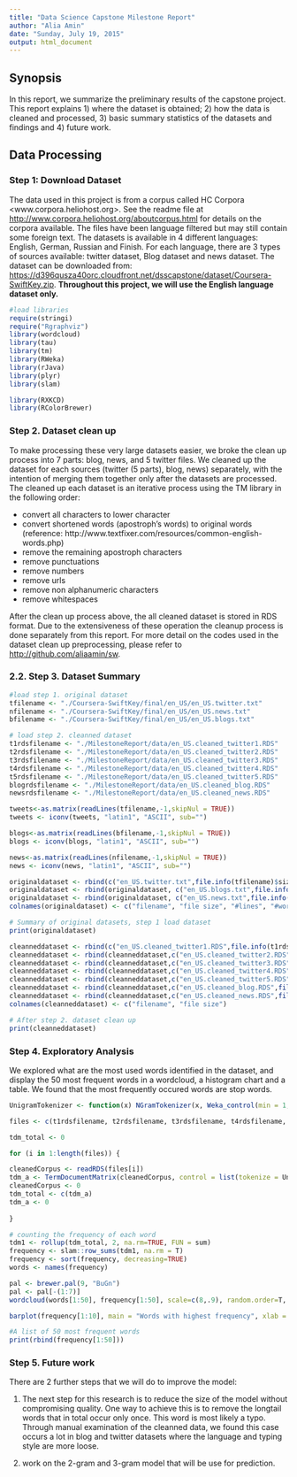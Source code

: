 ```yaml
---
title: "Data Science Capstone Milestone Report"
author: "Alia Amin"
date: "Sunday, July 19, 2015"
output: html_document
---
```


## Synopsis

In this report, we summarize the preliminary results of the capstone project.
This report explains 1) where the dataset is obtained; 2) how the data is cleaned and processed, 3) basic summary statistics of the datasets and findings and 4) future work.

## Data Processing
### Step 1: Download Dataset

The data used in this project is from a corpus called HC Corpora <www.corpora.heliohost.org>. See the readme file at <http://www.corpora.heliohost.org/aboutcorpus.html> for details on the corpora available. The files have been language filtered but may still contain some foreign text. The datasets is available in 4 different languages: English, German, Russian and Finish. For each language, there are 3 types of sources available: twitter dataset, Blog dataset and news dataset. The dataset can be downloaded from: 
<https://d396qusza40orc.cloudfront.net/dsscapstone/dataset/Coursera-SwiftKey.zip>. 
**Throughout this project, we will use the English language dataset only.** 


```r
#load libraries
require(stringi)
require("Rgraphviz")
library(wordcloud)
library(tau)
library(tm)
library(RWeka)
library(rJava)
library(plyr)
library(slam)

library(RXKCD)
library(RColorBrewer)

```

### Step 2. Dataset clean up

To make processing these very large datasets easier, we broke the clean up process into 7 parts: blog, news, and 5 twitter files. We cleaned up the dataset for each sources (twitter (5 parts), blog, news) separately, with the intention of merging them together only after the datasets are processed. The cleaned up each dataset is an iterative process using the TM library in the following order:

* convert all characters to lower character
* convert shortened words (apostroph's words) to original words (reference: http://www.textfixer.com/resources/common-english-words.php)
* remove the remaining apostroph characters
* remove punctuations
* remove numbers
* remove urls
* remove non alphanumeric characters
* remove whitespaces

After the clean up process above, the all cleaned dataset is stored in RDS format.
Due to the extensiveness of these operation the cleanup process is done separately from this report. For more detail on the codes used in the dataset clean up preprocessing, please refer to <http://github.com/aliaamin/sw>.

### 2.2. Step 3. Dataset Summary
```r
#load step 1. original dataset
tfilename <- "./Coursera-SwiftKey/final/en_US/en_US.twitter.txt"
nfilename <- "./Coursera-SwiftKey/final/en_US/en_US.news.txt"
bfilename <- "./Coursera-SwiftKey/final/en_US/en_US.blogs.txt"

# load step 2. cleanned dataset
t1rdsfilename <- "./MilestoneReport/data/en_US.cleaned_twitter1.RDS"
t2rdsfilename <- "./MilestoneReport/data/en_US.cleaned_twitter2.RDS"
t3rdsfilename <- "./MilestoneReport/data/en_US.cleaned_twitter3.RDS"
t4rdsfilename <- "./MilestoneReport/data/en_US.cleaned_twitter4.RDS"
t5rdsfilename <- "./MilestoneReport/data/en_US.cleaned_twitter5.RDS"
blogrdsfilename <- "./MilestoneReport/data/en_US.cleaned_blog.RDS"
newsrdsfilename <- "./MilestoneReport/data/en_US.cleaned_news.RDS"
```


```r
tweets<-as.matrix(readLines(tfilename,-1,skipNul = TRUE))
tweets <- iconv(tweets, "latin1", "ASCII", sub="")

blogs<-as.matrix(readLines(bfilename,-1,skipNul = TRUE))
blogs <- iconv(blogs, "latin1", "ASCII", sub="")

news<-as.matrix(readLines(nfilename,-1,skipNul = TRUE))
news <- iconv(news, "latin1", "ASCII", sub="")

originaldataset <- rbind(c("en_US.twitter.txt",file.info(tfilename)$size,length(tweets),"30341028"))
originaldataset <- rbind(originaldataset, c("en_US.blogs.txt",file.info(bfilename)$size,length(blogs),"37272578"))
originaldataset <- rbind(originaldataset, c("en_US.news.txt",file.info(nfilename)$size,length(news),"34309642"))
colnames(originaldataset) <- c("filename", "file size", "#lines", "#words")
```

```r
# Summary of original datasets, step 1 load dataset
print(originaldataset)

```
```r

cleanneddataset <- rbind(c("en_US.cleaned_twitter1.RDS",file.info(t1rdsfilename)$size))
cleanneddataset <- rbind(cleanneddataset,c("en_US.cleaned_twitter2.RDS",file.info(t2rdsfilename)$size))
cleanneddataset <- rbind(cleanneddataset,c("en_US.cleaned_twitter3.RDS",file.info(t3rdsfilename)$size))
cleanneddataset <- rbind(cleanneddataset,c("en_US.cleaned_twitter4.RDS",file.info(t4rdsfilename)$size))
cleanneddataset <- rbind(cleanneddataset,c("en_US.cleaned_twitter5.RDS",file.info(t5rdsfilename)$size))
cleanneddataset <- rbind(cleanneddataset,c("en_US.cleaned_blog.RDS",file.info(blogrdsfilename)$size))
cleanneddataset <- rbind(cleanneddataset,c("en_US.cleaned_news.RDS",file.info(newsrdsfilename)$size))
colnames(cleanneddataset) <- c("filename", "file size")

```
```r
# After step 2. dataset clean up
print(cleanneddataset)
```

### Step 4. Exploratory Analysis 

We explored what are the most used words identified in the dataset, and display the 50 most frequent words in a wordcloud, a histogram chart and a table.
We found that the most frequently occured words are stop words.

```r

UnigramTokenizer <- function(x) NGramTokenizer(x, Weka_control(min = 1, max = 1))

files <- c(t1rdsfilename, t2rdsfilename, t3rdsfilename, t4rdsfilename, t5rdsfilename, blogrdsfilename, newsrdsfilename)

tdm_total <- 0

for (i in 1:length(files)) {

cleanedCorpus <- readRDS(files[i])
tdm_a <- TermDocumentMatrix(cleanedCorpus, control = list(tokenize = UnigramTokenizer))
cleanedCorpus <- 0
tdm_total <- c(tdm_a)
tdm_a <- 0
                
}

# counting the frequency of each word
tdm1 <- rollup(tdm_total, 2, na.rm=TRUE, FUN = sum)
frequency <- slam::row_sums(tdm1, na.rm = T)
frequency <- sort(frequency, decreasing=TRUE)
words <- names(frequency)

pal <- brewer.pal(9, "BuGn")
pal <- pal[-(1:7)]
wordcloud(words[1:50], frequency[1:50], scale=c(8,.9), random.order=T, rot.per=.15, colors=pal, vfont=c("sans serif","plain"))

barplot(frequency[1:10], main = "Words with highest frequency", xlab = "Words", ylab = "Frequency")

#A list of 50 most frequent words
print(rbind(frequency[1:50]))

```

### Step 5. Future work 
There are 2 further steps that we will do to improve the model:

1) The next step for this research is to reduce the size of the model without compromising quality. One way to achieve this is to remove the longtail words that in total occur only once. This word is most likely a typo. Through manual examination of the cleanned data, we found this case occurs a lot in blog and twitter datasets where the language and typing style are more loose.

2) work on the 2-gram and 3-gram model that will be use for prediction.